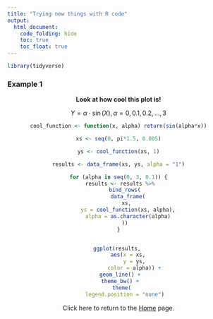 ```yaml
---
title: "Trying new things with R code"
output: 
  html_document:
    code_folding: hide
    toc: true
    toc_float: true
---
```




```r
library(tidyverse)
```

### Example 1

<center> __Look at how cool this plot is!__ <center>

$$Y = \alpha \cdot \sin(X), \alpha = 0,0.1,0.2,...,3$$

```r

cool_function <- function(x, alpha) return(sin(alpha*x))

xs <- seq(0, pi*1.5, 0.005)

ys <- cool_function(xs, 1)

results <- data_frame(xs, ys, alpha = "1")

for (alpha in seq(0, 3, 0.1)) {
  results <- results %>% 
    bind_rows(
      data_frame(
      xs, 
      ys = cool_function(xs, alpha),
      alpha = as.character(alpha)
    ))
}


ggplot(results, 
       aes(x = xs, 
           y = ys, 
           color = alpha)) + 
  geom_line() + 
  theme_bw() + 
  theme(
    legend.position = "none")
```




Click here to return to the [Home](index.html) page.